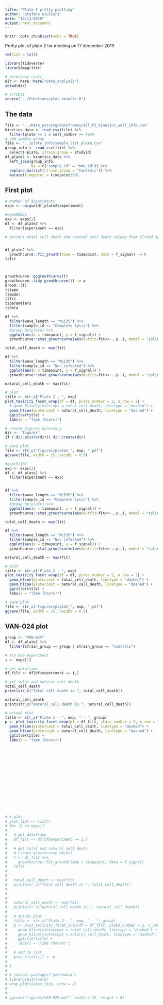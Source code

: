 ```yaml
---
title: "Plate 2 pretty plotting"
author: "Stefano Giulieri"
date: "16/12/2019"
output: html_document
---
```


```r
knitr::opts_chunk$set(echo = TRUE)
```

Pretty plot of plate 2 for meeting on 17 december 2019.

```r
rm(list = ls())

library(tidyverse)
library(magrittr)

# directory stuff
dir <- here::here("Data_analysis")
setwd(dir)

# scripts
source("../Functions/plot_results.R")
```

## The data

```r
file <- "../Data_parsing/dataframes/all_PI_kinetics_well_info.csv"
kinetics_data <- read_csv(file) %>%
  filter(plate == 2 & cell_number == 4e4)
# add sample group
file <- "../plate_info/sample_list_plate.csv"
group_info <- read_csv(file) %>%
  select(-plate, strain_group = studyid)
df_plate2 <- kinetics_data %>%
  left_join(group_info,
            by = c("sample_id" = "mdu_id")) %>%
  replace_na(list(strain_group = "Controls")) %>%
  mutate(timepoint = timepoint/60)
```

## First plot

```r
# Number of experiments
exps <- unique(df_plate2$experiment)

#exp190831
exp <- exps[1]
df <- df_plate2 %>%
  filter(experiment == exp)

# extract total cell death and natural cell death valuee from fitted spline of Total LDH and non infected, respectively


df_plate2 %>%
  growthcurve::fit_growth(time = timepoint, data = f_signal) -> t
t$fit



growthcurve::gggrowthcurve(t)
growthcurve::tidy.growthcurve(t) -> a
broom::(t)
t$type
t$model
t$fit
t$parameters
t$data

df %>%
  filter(wave_length == "WL535") %>%
  filter(sample_id == "Complete lysis") %>%
  #group_by(plate) %>%
  ggplot(aes(x = timepoint, y = f_signal)) +
  growthcurve::stat_growthcurve(aes(outfit=fit<<-..y..), model = "spline", color = "black")

total_cell_death <- max(fit)

df %>%
  filter(wave_length == "WL535") %>%
  filter(sample_id == "Non infected") %>%
  ggplot(aes(x = timepoint, y = f_signal)) +
  growthcurve::stat_growthcurve(aes(outfit=fit<<-..y..), model = "spline", color = "black")

natural_cell_death <- max(fit)

# plot
title <- str_c("Plate 2 - ", exp)
plot_toxicity_facet_wrap(df = df, plate_number = 2, n_row = 2) +
  # geom_hline(yintercept = total_cell_death, linetype = "dashed") +
  geom_hline(yintercept = natural_cell_death, linetype = "dashed") +
  ggtitle(title) +
  labs(x = "Time (hours)")

# create figures directory
dir <- "figures"
if (!dir.exists(dir)) dir.create(dir)

# save plot
file <- str_c("figures/plate2_", exp, ".pdf")
ggsave(file, width = 15, height = 8.5)
```

```r
#exp191107
exp <- exps[2]
df <- df_plate2 %>%
  filter(experiment == exp)


df %>%
  filter(wave_length == "WL535") %>%
  filter(sample_id == "Complete lysis") %>%
  #group_by(plate) %>%
  ggplot(aes(x = timepoint, y = f_signal)) +
  growthcurve::stat_growthcurve(aes(outfit=fit<<-..y..), model = "spline", color = "black")

total_cell_death <- max(fit)

df %>%
  filter(wave_length == "WL535") %>%
  filter(sample_id == "Non infected") %>%
  ggplot(aes(x = timepoint, y = f_signal)) +
  growthcurve::stat_growthcurve(aes(outfit=fit<<-..y..), model = "spline", color = "black")

natural_cell_death <- max(fit)

# plot
title <- str_c("Plate 2 - ", exp)
plot_toxicity_facet_wrap(df = df, plate_number = 2, n_row = 2) +
  geom_hline(yintercept = total_cell_death, linetype = "dashed") +
  geom_hline(yintercept = natural_cell_death, linetype = "dashed") +
  ggtitle(title) +
  labs(x = "Time (hours)")

# save plot
file <- str_c("figures/plate2_", exp, ".pdf")
ggsave(file, width = 15, height = 8.5)
```

## VAN-024 plot

```r
group <- "VAN-024"
df <- df_plate2 %>%
  filter(strain_group == group | strain_group == "Controls")

# try one experiment
i <- exps[1]

# get dataframe
df_filt <- df[df$experiment == i,]

# get total and natural cell death
total_cell_death
print(str_c("Total cell death is ", total_cell_death))

natural_cell_death 
print(str_c("Natural cell death is ", natural_cell_death))

# actual plot
title <- str_c("Plate 2 - ", exp, " - ", group)
p <- plot_toxicity_facet_wrap(df = df_filt, plate_number = 2, n_row = 1) +
  geom_hline(yintercept = total_cell_death, linetype = "dashed") +
  geom_hline(yintercept = natural_cell_death, linetype = "dashed") +
  ggtitle(title) +
  labs(x = "Time (hours)")

















# # plot 
# plot_list <- list()
# for (i in exps){
#   
#   # get dataframe
#   df_filt <- df[df$experiment == i,]
#   
#   # get total and natural cell death
#   # create growthcurve object
#   t <- df_filt %>%
#     growthcurve::fit_growth(time = timepoint, data = f_signal) 
#   t$fit
#   
#   
#   total_cell_death <- max(fit)
#   print(str_c("Total cell death is ", total_cell_death))
# 
#   
#   
#   natural_cell_death <- max(fit)
#   print(str_c("Natural cell death is ", natural_cell_death))
#   
#   # actual plot
#   title <- str_c("Plate 2 - ", exp, " - ", group)
#   p <- plot_toxicity_facet_wrap(df = df_filt, plate_number = 2, n_row = 1) +
#     geom_hline(yintercept = total_cell_death, linetype = "dashed") +
#     geom_hline(yintercept = natural_cell_death, linetype = "dashed") +
#     ggtitle(title) +
#     labs(x = "Time (hours)")
#   
#   # add to list
#   plot_list[[i]] <- p
#   
# }
# 
# # install.packages("patchwork")
# library(patchwork)
# wrap_plots(plot_list, nrow = 2)
# 
# 
# ggsave("figures/VAN-024.pdf", width = 12, height = 8)
```

